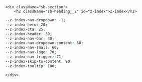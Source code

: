 
<Meta title="2 Styling principles / 2.7 Z-index" />

    <div className="sb-section">
        <h2 className="sb-heading__2" id="z-index">Z-index</h2>

```css
--z-index-nav-dropdown: -1;
--z-index-hero: 20;
--z-index-cta: 25;
--z-index-header: 30;
--z-index-nav-bar: 40;
--z-index-nav-dropdown-content: 50;
--z-index-nav-small: 60;
--z-index-nav-logo: 70;
--z-index-nav-trigger: 71;
--z-index-skip-to-content: 90;
--z-index-tooltip: 100;
```

    </div>
